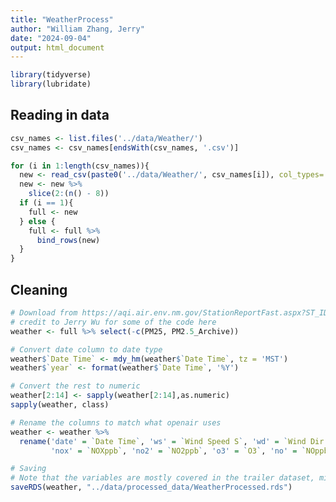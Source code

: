 ```yaml
---
title: "WeatherProcess"
author: "William Zhang, Jerry"
date: "2024-09-04"
output: html_document
---
```

```r
library(tidyverse)
library(lubridate)
```
## Reading in data
```r
csv_names <- list.files('../data/Weather/')
csv_names <- csv_names[endsWith(csv_names, '.csv')]

for (i in 1:length(csv_names)){
  new <- read_csv(paste0('../data/Weather/', csv_names[i]), col_types='d', col_select = -c(1))
  new <- new %>%
    slice(2:(n() - 8))
  if (i == 1){
    full <- new
  } else {
    full <- full %>%
      bind_rows(new)
  }
}
```

## Cleaning
```r
# Download from https://aqi.air.env.nm.gov/StationReportFast.aspx?ST_ID=35#
# credit to Jerry Wu for some of the code here
weather <- full %>% select(-c(PM25, PM2.5_Archive))

# Convert date column to date type
weather$`Date Time` <- mdy_hm(weather$`Date Time`, tz = 'MST')
weather$`year` <- format(weather$`Date Time`, '%Y')

# Convert the rest to numeric
weather[2:14] <- sapply(weather[2:14],as.numeric)
sapply(weather, class)

# Rename the columns to match what openair uses
weather <- weather %>%
  rename('date' = `Date Time`, 'ws' = `Wind Speed S`, 'wd' = `Wind Dir S`,
         'nox' = `NOXppb`, 'no2' = `NO2ppb`, 'o3' = `O3`, 'no' = `NOppb`)
```

```r
# Saving
# Note that the variables are mostly covered in the trailer dataset, might need adjustments later
saveRDS(weather, "../data/processed_data/WeatherProcessed.rds")
```

